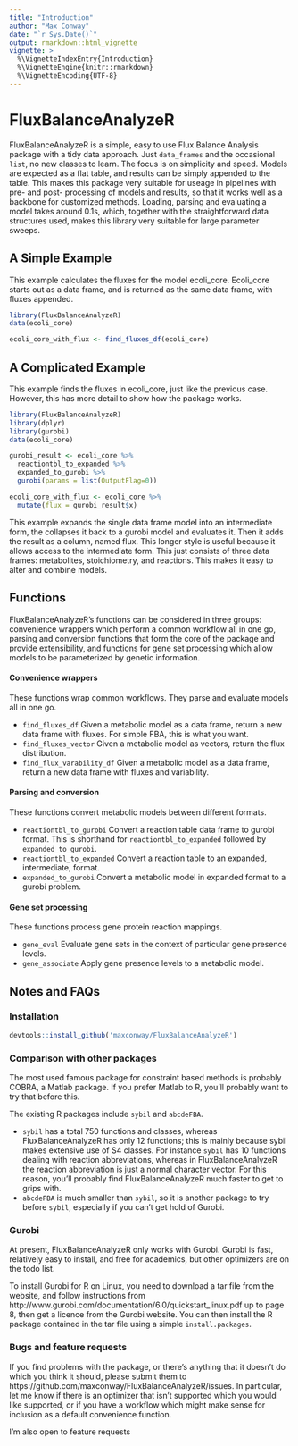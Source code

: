```yaml
---
title: "Introduction"
author: "Max Conway"
date: "`r Sys.Date()`"
output: rmarkdown::html_vignette
vignette: >
  %\VignetteIndexEntry{Introduction}
  %\VignetteEngine{knitr::rmarkdown}
  %\VignetteEncoding{UTF-8}
---
```


# FluxBalanceAnalyzeR
FluxBalanceAnalyzeR is a simple, easy to use Flux Balance Analysis package with a tidy data approach. Just `data_frames` and the occasional `list`, no new classes to learn. The focus is on simplicity and speed. Models are expected as a flat table, and results can be simply appended to the table. This makes this package very suitable for useage in pipelines with pre- and post- processing of models and results, so that it works well as a backbone for customized methods. Loading, parsing and evaluating a model takes around 0.1s, which, together with the straightforward data structures used, makes this library very suitable for large parameter sweeps.

## A Simple Example
This example calculates the fluxes for the model ecoli_core. Ecoli_core starts out as a data frame, and is returned as the same data frame, with fluxes appended.

```r
library(FluxBalanceAnalyzeR)
data(ecoli_core)

ecoli_core_with_flux <- find_fluxes_df(ecoli_core)
```

## A Complicated Example
This example finds the fluxes in ecoli_core, just like the previous case. However, this has more detail to show how the package works.

```r
library(FluxBalanceAnalyzeR)
library(dplyr)
library(gurobi)
data(ecoli_core)

gurobi_result <- ecoli_core %>%
  reactiontbl_to_expanded %>%
  expanded_to_gurobi %>%
  gurobi(params = list(OutputFlag=0))

ecoli_core_with_flux <- ecoli_core %>%
  mutate(flux = gurobi_result$x)
```

This example expands the single data frame model into an intermediate form, the collapses it back to a gurobi model and evaluates it. Then it adds the result as a column, named flux. This longer style is useful because it allows access to the intermediate form. This just consists of three data frames: metabolites, stoichiometry, and reactions. This makes it easy to alter and combine models.

## Functions
FluxBalanceAnalyzeR's functions can be considered in three groups: convenience wrappers which perform a common workflow all in one go, parsing and conversion functions that form the core of the package and provide extensibility, and functions for gene set processing which allow models to be parameterized by genetic information.

#### Convenience wrappers
These functions wrap common workflows. They parse and evaluate models all in one go.

- `find_fluxes_df` Given a metabolic model as a data frame, return a new data frame with fluxes. For simple FBA, this is what you want.
- `find_fluxes_vector` Given a metabolic model as vectors, return the flux distribution.
- `find_flux_varability_df` Given a metabolic model as a data frame, return a new data frame with fluxes and variability.

#### Parsing and conversion
These functions convert metabolic models between different formats.

- `reactiontbl_to_gurobi` Convert a reaction table data frame to gurobi format. This is shorthand for `reactiontbl_to_expanded` followed by `expanded_to_gurobi`.
- `reactiontbl_to_expanded` Convert a reaction table to an expanded, intermediate, format.
- `expanded_to_gurobi` Convert a metabolic model in expanded format to a gurobi problem.

#### Gene set processing
These functions process gene protein reaction mappings.

- `gene_eval` Evaluate gene sets in the context of particular gene presence levels.
- `gene_associate` Apply gene presence levels to a metabolic model.


## Notes and FAQs

### Installation
```r
devtools::install_github('maxconway/FluxBalanceAnalyzeR')
```

### Comparison with other packages
The most used famous package for constraint based methods is probably COBRA, a Matlab package. If you prefer Matlab to R, you'll probably want to try that before this.

The existing R packages include `sybil` and `abcdeFBA`. 

- `sybil` has a total 750 functions and classes, whereas FluxBalanceAnalyzeR has only 12 functions; this is mainly because sybil makes extensive use of S4 classes. For instance `sybil` has 10 functions dealing with reaction abbreviations, whereas in FluxBalanceAnalyzeR the reaction abbreviation is just a normal character vector. For this reason, you'll probably find FluxBalanceAnalyzeR much faster to get to grips with.
- `abcdeFBA` is much smaller than `sybil`, so it is another package to try before `sybil`, especially if you can't get hold of Gurobi.

### Gurobi
At present, FluxBalanceAnalyzeR only works with Gurobi. Gurobi is fast, relatively easy to install, and free for academics, but other optimizers are on the todo list.

To install Gurobi for R on Linux, you need to download a tar file from the website, and follow instructions from http://www.gurobi.com/documentation/6.0/quickstart_linux.pdf up to page 8, then get a licence from the Gurobi website. 
You can then install the R package contained in the tar file using a simple `install.packages`.

### Bugs and feature requests
If you find problems with the package, or there's anything that it doesn't do which you think it should, please submit them to https://github.com/maxconway/FluxBalanceAnalyzeR/issues. In particular, let me know if there is an optimizer that isn't supported which you would like supported, or if you have a workflow which might make sense for inclusion as a default convenience function.

I'm also open to feature requests

